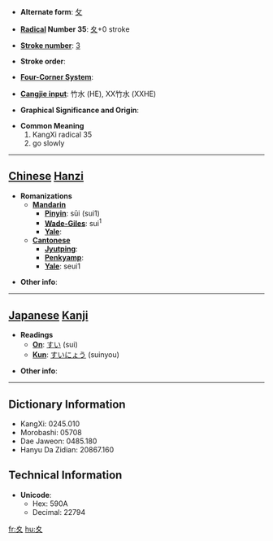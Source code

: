 * '''Alternate form''': [[攵]]

* '''[[Wiktionary:Chinese radical index| Radical]] Number 35''': [[Wiktionary:Chinese radical index 夊|夊]]+0 stroke

* '''[[Wiktionary:Chinese total strokes index|Stroke number]]''': [[Wiktionary:Chinese total strokes index 3|3]]

* '''Stroke order''': 

* '''[[Wiktionary:Chinese four corner index|Four-Corner System]]''': 

* '''[[Wiktionary:Chinese Cangjie index|Cangjie input]]''': 竹水 (HE), XX竹水 (XXHE)

* '''Graphical Significance and Origin''': 

* '''Common Meaning'''
*#KangXi radical 35
*# go slowly


----

== [[Chinese]] [[Hanzi]] ==

* '''Romanizations'''
** '''[[Mandarin]]'''
*** '''[[Pinyin]]''': sūi (sui1)
*** '''[[Wade-Giles]]''': sui<sup>1</sup>
*** '''[[Yale]]''': 
** '''[[Cantonese]]'''
*** '''[[Jyutping]]''':
*** '''[[Penkyamp]]''': 
*** '''[[Yale]]''': seui1

* '''Other info''': 

----

== [[Japanese]] [[Kanji]] ==

* '''Readings'''
** '''[[On]]''': [[すい]] (sui)
** '''[[Kun]]''': [[すいにょう]] (suinyou)

* '''Other info''':  

----

== Dictionary Information ==

* KangXi: 0245.010
* Morobashi: 05708
* Dae Jaweon: 0485.180
* Hanyu Da Zidian: 20867.160

== Technical Information ==

* '''Unicode''':
** Hex: 590A
** Decimal: 22794

[[fr:夊]]
[[hu:夊]]